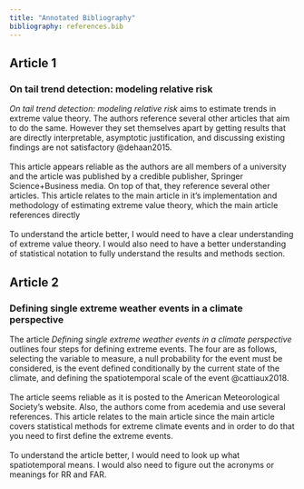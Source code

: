 ```yaml
---
title: "Annotated Bibliography"
bibliography: references.bib
---
```


## Article 1

### On tail trend detection: modeling relative risk

*On tail trend detection: modeling relative risk* aims to estimate trends in extreme value theory. The authors reference several other articles that aim to do the same. However they set themselves apart by getting results that are directly interpretable, asymptotic justification, and discussing existing findings are not satisfactory @dehaan2015.\
\
This article appears reliable as the authors are all members of a university and the article was published by a credible publisher, Springer Science+Business media. On top of that, they reference several other articles. This article relates to the main article in it's implementation and methodology of estimating extreme value theory, which the main article references directly\
\
To understand the article better, I would need to have a clear understanding of extreme value theory. I would also need to have a better understanding of statistical notation to fully understand the results and methods section.

## Article 2

### Defining single extreme weather events in a climate perspective

The article *Defining single extreme weather events in a climate perspective* outlines four steps for defining extreme events. The four are as follows, selecting the variable to measure, a null probability for the event must be considered, is the event defined conditionally by the current state of the climate, and defining the spatiotemporal scale of the event @cattiaux2018. \
\
The article seems reliable as it is posted to the American Meteorological Society's website. Also, the authors come from acedemia and use several references. This article relates to the main article since the main article covers statistical methods for extreme climate events and in order to do that you need to first define the extreme events.\
\
To understand the article better, I would need to look up what spatiotemporal means. I would also need to figure out the acronyms or meanings for RR and FAR.
